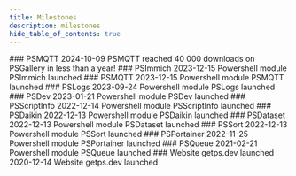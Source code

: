 ```yaml
---
title: Milestones
description: milestones
hide_table_of_contents: true
---
```


<Timeline horizontal>

<TimelineItem variant='secondarydark' align='left' color='primary'>
### PSMQTT 2024-10-09
PSMQTT reached 40 000 downloads on PSGallery in less than a year!
</TimelineItem>

<TimelineItem variant='secondarydark' align='right' color='primary'>
### PSImmich 2023-12-15
Powershell module PSImmich launched
</TimelineItem>

<TimelineItem variant='secondarydark' align='left' color='primary'>
### PSMQTT 2023-12-15
Powershell module PSMQTT launched
</TimelineItem>

<TimelineItem variant='secondarydark' align='right' color='primary'>
### PSLogs 2023-09-24
Powershell module PSLogs launched
</TimelineItem>

<TimelineItem variant='secondarydark' align='left' color='primary'>
### PSDev 2023-01-21
Powershell module PSDev launched
</TimelineItem>

<TimelineItem variant='secondarydark' align='right' color='primary'>
### PSScriptInfo 2022-12-14
Powershell module PSScriptInfo launched
</TimelineItem>

<TimelineItem variant='secondarydark' align='left' color='primary'>
### PSDaikin 2022-12-13
Powershell module PSDaikin launched
</TimelineItem>

<TimelineItem variant='secondarydark' align='right' color='primary'>
### PSDataset 2022-12-13
Powershell module PSDataset launched
</TimelineItem>

<TimelineItem variant='secondarydark' align='left' color='primary'>
### PSSort 2022-12-13
Powershell module PSSort launched
</TimelineItem>

<TimelineItem variant='secondarydark' align='right' color='primary'>
### PSPortainer 2022-11-25
Powershell module PSPortainer launched
</TimelineItem>

<TimelineItem variant='secondarydark' align='left' color='primary'>
### PSQueue 2021-02-21
Powershell module PSQueue launched
</TimelineItem>

<TimelineItem variant='secondarydark' align='right' color='primary'>
### Website getps.dev launched 2020-12-14
Website getps.dev launched
</TimelineItem>

</Timeline>
